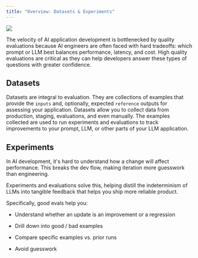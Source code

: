 ```yaml
---
title: "Overview: Datasets & Experiments"
---
```


<Frame caption="How Datasets are used to test changes to your AI application">
  <img src="/images/94d6bfa6-image.jpeg" />
</Frame>

The velocity of AI application development is bottlenecked by quality evaluations because AI engineers are often faced with hard tradeoffs: which prompt or LLM best balances performance, latency, and cost. High quality evaluations are critical as they can help developers answer these types of questions with greater confidence.

## Datasets

Datasets are integral to evaluation. They are collections of examples that provide the `inputs` and, optionally, expected `reference` outputs for assessing your application. Datasets allow you to collect data from production, staging, evaluations, and even manually. The examples collected are used to run experiments and evaluations to track improvements to your prompt, LLM, or other parts of your LLM application.

## Experiments

In AI development, it's hard to understand how a change will affect performance. This breaks the dev flow, making iteration more guesswork than engineering.

Experiments and evaluations solve this, helping distill the indeterminism of LLMs into tangible feedback that helps you ship more reliable product.

Specifically, good evals help you:

* Understand whether an update is an improvement or a regression

* Drill down into good / bad examples

* Compare specific examples vs. prior runs

* Avoid guesswork


